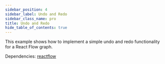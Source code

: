 ```yaml
---
sidebar_position: 4
sidebar_label: Undo and Redo
sidebar_class_name: pro
title: Undo and Redo
hide_table_of_contents: true
---
```



<ExampleLayout>
This example shows how to implement a simple undo and redo functionality for a React Flow graph.

Dependencies: [reactflow](https://www.npmjs.com/package/reactflow)

<ProExampleViewer slug="undo-redo" />
</ExampleLayout>

